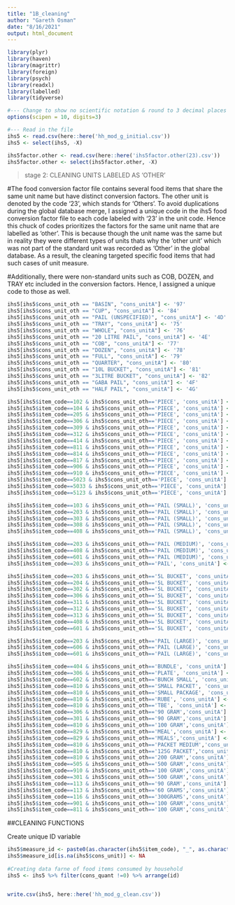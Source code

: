 ---
title: "1B_cleaning"
author: "Gareth Osman"
date: "8/16/2021"
output: html_document
---

```{r}
library(plyr)
library(haven)
library(magrittr)
library(foreign)
library(psych)
library(readxl)
library(labelled)
library(tidyverse)

#--- Change to show no scientific notation & round to 3 decimal places
options(scipen = 10, digits=3) 

#--- Read in the file
ihs5 <- read.csv(here::here('hh_mod_g_initial.csv'))
ihs5 <- select(ihs5, -X)

ihs5factor.other <- read.csv(here::here('ihs5factor.other(23).csv'))
ihs5factor.other <- select(ihs5factor.other, -X)
```
> stage 2: CLEANING UNITS LABELED AS 'OTHER'


#The food conversion factor file contains several food items that share the same unit name but have distinct conversion factors. The other unit is denoted by the code '23', which stands for 'Others'. To avoid duplications during the global database merge, I assigned a unique code in the ihs5 food conversion factor file to each code labeled with '23' in the unit code. Hence this chuck of codes prioritizes the factors for the same unit name that are labelled as 'other'. This is because though the unit name was the same but in reality they were different types of units thats why the 'other unit' which was not part of the standard unit was recorded as 'Other' in the global database. As a result, the cleaning targeted specific food items that had such cases of unit measure.

#Additionally, there were non-standard units such as COB, DOZEN, and TRAY etc included in the conversion factors. Hence, I assigned a unique code to those as well. 


```{r}

ihs5[ihs5$cons_unit_oth == "BASIN", "cons_unitA"] <- '97'
ihs5[ihs5$cons_unit_oth == "CUP", "cons_unitA"] <- '84'
ihs5[ihs5$cons_unit_oth == "PAIL (UNSPECIFIED)", "cons_unitA"] <- '4D'
ihs5[ihs5$cons_unit_oth == "TRAY", "cons_unitA"] <- '75'
ihs5[ihs5$cons_unit_oth == "WHOLE", "cons_unitA"] <- '76'
ihs5[ihs5$cons_unit_oth == "20 LITRE PAIL", "cons_unitA"] <- '4E'
ihs5[ihs5$cons_unit_oth == "COB", "cons_unitA"] <- '77'
ihs5[ihs5$cons_unit_oth == "DOZEN", "cons_unitA"] <- '78'
ihs5[ihs5$cons_unit_oth == "FULL", "cons_unitA"] <- '79'
ihs5[ihs5$cons_unit_oth == "QUARTER", "cons_unitA"] <- '80'
ihs5[ihs5$cons_unit_oth == "10L BUCKET", "cons_unitA"] <- '81'
ihs5[ihs5$cons_unit_oth == "3LITRE BUCKET", "cons_unitA"] <- '82'
ihs5[ihs5$cons_unit_oth == "GABA PAIL", "cons_unitA"] <- '4F'
ihs5[ihs5$cons_unit_oth == "HALF PAIL", "cons_unitA"] <- '4G'

ihs5[ihs5$item_code==102 & ihs5$cons_unit_oth=='PIECE', 'cons_unitA'] <- '85'
ihs5[ihs5$item_code==104 & ihs5$cons_unit_oth=='PIECE', 'cons_unitA'] <- '85'
ihs5[ihs5$item_code==205 & ihs5$cons_unit_oth=='PIECE', 'cons_unitA'] <- '85'
ihs5[ihs5$item_code==306 & ihs5$cons_unit_oth=='PIECE', 'cons_unitA'] <- '85'
ihs5[ihs5$item_code==309 & ihs5$cons_unit_oth=='PIECE', 'cons_unitA'] <- '85'
ihs5[ihs5$item_code==312 & ihs5$cons_unit_oth=='PIECE', 'cons_unitA'] <- '85'
ihs5[ihs5$item_code==414 & ihs5$cons_unit_oth=='PIECE', 'cons_unitA'] <- '85'
ihs5[ihs5$item_code==811 & ihs5$cons_unit_oth=='PIECE', 'cons_unitA'] <- '85'
ihs5[ihs5$item_code==814 & ihs5$cons_unit_oth=='PIECE', 'cons_unitA'] <- '85'
ihs5[ihs5$item_code==817 & ihs5$cons_unit_oth=='PIECE', 'cons_unitA'] <- '85'
ihs5[ihs5$item_code==906 & ihs5$cons_unit_oth=='PIECE', 'cons_unitA'] <- '85'
ihs5[ihs5$item_code==910 & ihs5$cons_unit_oth=='PIECE', 'cons_unitA'] <- '85'
ihs5[ihs5$item_code==5023 & ihs5$cons_unit_oth=='PIECE', 'cons_unitA'] <- '85'
ihs5[ihs5$item_code==5033 & ihs5$cons_unit_oth=='PIECE', 'cons_unitA'] <- '85'
ihs5[ihs5$item_code==5123 & ihs5$cons_unit_oth=='PIECE', 'cons_unitA'] <- '85'

ihs5[ihs5$item_code==103 & ihs5$cons_unit_oth=='PAIL (SMALL)', 'cons_unitA'] <- '87'
ihs5[ihs5$item_code==203 & ihs5$cons_unit_oth=='PAIL (SMALL)', 'cons_unitA'] <- '87'
ihs5[ihs5$item_code==303 & ihs5$cons_unit_oth=='PAIL (SMALL)', 'cons_unitA'] <- '87'
ihs5[ihs5$item_code==308 & ihs5$cons_unit_oth=='PAIL (SMALL)', 'cons_unitA'] <- '87'
ihs5[ihs5$item_code==408 & ihs5$cons_unit_oth=='PAIL (SMALL)', 'cons_unitA'] <- '87'

ihs5[ihs5$item_code==203 & ihs5$cons_unit_oth=='PAIL (MEDIUM)', 'cons_unitA'] <- '89'
ihs5[ihs5$item_code==408 & ihs5$cons_unit_oth=='PAIL (MEDIUM)', 'cons_unitA'] <- '89'
ihs5[ihs5$item_code==601 & ihs5$cons_unit_oth=='PAIL (MEDIUM)', 'cons_unitA'] <- '89'
ihs5[ihs5$item_code==203 & ihs5$cons_unit_oth=='PAIL', 'cons_unitA'] <- '92'

ihs5[ihs5$item_code==203 & ihs5$cons_unit_oth=='5L BUCKET', 'cons_unitA'] <- '86'
ihs5[ihs5$item_code==204 & ihs5$cons_unit_oth=='5L BUCKET', 'cons_unitA'] <- '86'
ihs5[ihs5$item_code==302 & ihs5$cons_unit_oth=='5L BUCKET', 'cons_unitA'] <- '86'
ihs5[ihs5$item_code==306 & ihs5$cons_unit_oth=='5L BUCKET', 'cons_unitA'] <- '86'
ihs5[ihs5$item_code==311 & ihs5$cons_unit_oth=='5L BUCKET', 'cons_unitA'] <- '86'
ihs5[ihs5$item_code==312 & ihs5$cons_unit_oth=='5L BUCKET', 'cons_unitA'] <- '86'
ihs5[ihs5$item_code==313 & ihs5$cons_unit_oth=='5L BUCKET', 'cons_unitA'] <- '86'
ihs5[ihs5$item_code==408 & ihs5$cons_unit_oth=='5L BUCKET', 'cons_unitA'] <- '86'
ihs5[ihs5$item_code==601 & ihs5$cons_unit_oth=='5L BUCKET', 'cons_unitA'] <- '86'

ihs5[ihs5$item_code==203 & ihs5$cons_unit_oth=='PAIL (LARGE)', 'cons_unitA'] <- '88'
ihs5[ihs5$item_code==606 & ihs5$cons_unit_oth=='PAIL (LARGE)', 'cons_unitA'] <- '88'
ihs5[ihs5$item_code==601 & ihs5$cons_unit_oth=='PAIL (LARGE)', 'cons_unitA'] <- '88'

ihs5[ihs5$item_code==404 & ihs5$cons_unit_oth=='BUNDLE', 'cons_unitA'] <- '91'
ihs5[ihs5$item_code==306 & ihs5$cons_unit_oth=='PLATE', 'cons_unitA'] <- '94'
ihs5[ihs5$item_code==602 & ihs5$cons_unit_oth=='BUNCH SMALL', 'cons_unitA'] <- '93'
ihs5[ihs5$item_code==810 & ihs5$cons_unit_oth=='SMALL PACKET', 'cons_unitA'] <- '90'
ihs5[ihs5$item_code==810 & ihs5$cons_unit_oth=='SMALL PACKAGE', 'cons_unitA'] <- '95'
ihs5[ihs5$item_code==810 & ihs5$cons_unit_oth=='RUBE', 'cons_unitA'] <- '83'
ihs5[ihs5$item_code==810 & ihs5$cons_unit_oth=='TBE', 'cons_unitA'] <- '96'
ihs5[ihs5$item_code==306 & ihs5$cons_unit_oth=='90 GRAM','cons_unitA'] <- '99'
ihs5[ihs5$item_code==301 & ihs5$cons_unit_oth=='90 GRAM','cons_unitA'] <- '99'
ihs5[ihs5$item_code==810 & ihs5$cons_unit_oth=='100 GRAM','cons_unitA'] <- '99A'
ihs5[ihs5$item_code==829 & ihs5$cons_unit_oth=='MEAL','cons_unitA'] <- '94'
ihs5[ihs5$item_code==829 & ihs5$cons_unit_oth=='MEALS','cons_unitA'] <- '94'
ihs5[ihs5$item_code==810 & ihs5$cons_unit_oth=='PACKET MEDIUM','cons_unitA'] <- '99B'
ihs5[ihs5$item_code==810 & ihs5$cons_unit_oth=='125G PACKET','cons_unitA'] <- '99C'
ihs5[ihs5$item_code==810 & ihs5$cons_unit_oth=='200 GRAM','cons_unitA'] <- '99D'
ihs5[ihs5$item_code==505 & ihs5$cons_unit_oth=='500 GRAM','cons_unitA'] <- '99E'
ihs5[ihs5$item_code==910 & ihs5$cons_unit_oth=='100 GRAM','cons_unitA'] <- '99A'
ihs5[ihs5$item_code==301 & ihs5$cons_unit_oth=='500 GRAM','cons_unitA'] <- '99E'
ihs5[ihs5$item_code==113 & ihs5$cons_unit_oth=='90 GRAM','cons_unitA'] <- '99'
ihs5[ihs5$item_code==113 & ihs5$cons_unit_oth=='60 GRAMS','cons_unitA'] <- '99F'
ihs5[ihs5$item_code==116 & ihs5$cons_unit_oth=='300GRAMS','cons_unitA'] <- '99G'
ihs5[ihs5$item_code==901 & ihs5$cons_unit_oth=='100 GRAM','cons_unitA'] <- '99A'
ihs5[ihs5$item_code==811 & ihs5$cons_unit_oth=='100 GRAM','cons_unitA'] <- '99A'

```

##CLEANING FUNCTIONS 

Create unique ID variable

```{r}

ihs5$measure_id <- paste0(as.character(ihs5$item_code), "_", as.character(ihs5$cons_unitA))
ihs5$measure_id[is.na(ihs5$cons_unit)] <- NA
 
#Creating data farne of food items consumed by household 
ihs5 <- ihs5 %>% filter(cons_quant !=0) %>% arrange(id)


write.csv(ihs5, here::here('hh_mod_g_clean.csv'))

```






